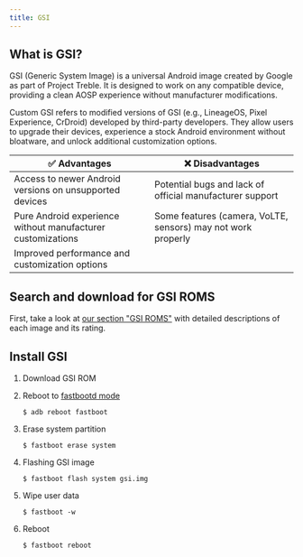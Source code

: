 ```yaml
---
title: GSI
---
```


## What is GSI?
GSI (Generic System Image) is a universal Android image created by Google as part of Project Treble. It is designed to work on any compatible device, providing a clean AOSP experience without manufacturer modifications.

Custom GSI refers to modified versions of GSI (e.g., LineageOS, Pixel Experience, CrDroid) developed by third-party developers. They allow users to upgrade their devices, experience a stock Android environment without bloatware, and unlock additional customization options.

| ✅ Advantages | ❌ Disadvantages |
|-|-|
|Access to newer Android versions on unsupported devices|Potential bugs and lack of official manufacturer support|
|Pure Android experience without manufacturer customizations|Some features (camera, VoLTE, sensors) may not work properly|
|Improved performance and customization options||

## Search and download for GSI ROMS
First, take a look at [our section "GSI ROMS"](../gsi_roms/info.md) with detailed descriptions of each image and its rating.

## Install GSI
1. Download GSI ROM
2. Reboot to [fastbootd mode](../modes/fastboot/#access-fastbootd)
    ```shell
    $ adb reboot fastboot
    ```
3. Erase system partition
    ```shell
    $ fastboot erase system
    ```
4. Flashing GSI image
    ```shell
    $ fastboot flash system gsi.img
    ```
5. Wipe user data
    ```shell
    $ fastboot -w
    ```

6. Reboot
    ```shell
    $ fastboot reboot
    ```